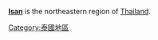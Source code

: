 {{Catnav|頁面分類|地理|国家|亚洲国家|泰國}}
{{commonscat|Isan}}
'''[[Isan|Isan]]''' is the northeastern region of [[Thailand|Thailand]].

{{Catmore}}
[[Category:泰國地區|Category:泰國地區]]